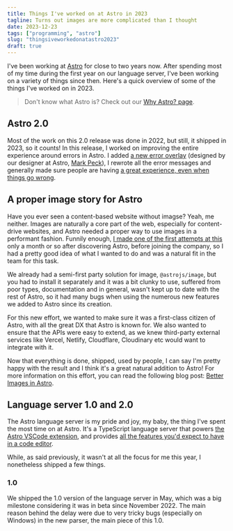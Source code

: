 ```yaml
---
title: Things I've worked on at Astro in 2023
tagline: Turns out images are more complicated than I thought
date: 2023-12-23
tags: ["programming", "astro"]
slug: "thingsiveworkedonatastro2023"
draft: true
---
```


I've been working at [Astro](https://astro.build) for close to two years now. After spending most of my time during the first year on our language server, I've been working on a variety of things since then. Here's a quick overview of some of the things I've worked on in 2023.

> Don't know what Astro is? Check out our [Why Astro? page](https://docs.astro.build/en/concepts/why-astro/).

## Astro 2.0

Most of the work on this 2.0 release was done in 2022, but still, it shipped in 2023, so it counts! In this release, I worked on improving the entire experience around errors in Astro. I added [a new error overlay](https://astro.build/blog/astro-2/#errors-redesigned) (designed by our designer at Astro, [Mark Peck](https://markpeck.me/)), I rewrote all the error messages and generally made sure people are having [a great experience, even when things go wrong](https://erika.florist/articles/gooderrors).

## A proper image story for Astro

Have you ever seen a content-based website without imagse? Yeah, me neither. Images are naturally a core part of the web, especially for content-drive websites, and Astro needed a proper way to use images in a performant fashion. Funnily enough, [I made one of the first attempts at this](https://github.com/Princesseuh/astro-eleventy-img) only a month or so after discovering Astro, before joining the company, so I had a pretty good idea of what I wanted to do and was a natural fit in the team for this task.

We already had a semi-first party solution for image, `@astrojs/image`, but you had to install it separately and it was a bit clunky to use, suffered from poor types, documentation and in general, wasn't kept up to date with the rest of Astro, so it had many bugs when using the numerous new features we added to Astro since its creation.

For this new effort, we wanted to make sure it was a first-class citizen of Astro, with all the great DX that Astro is known for. We also wanted to ensure that the APIs were easy to extend, as we knew third-party external services like Vercel, Netlify, Cloudflare, Cloudinary etc would want to integrate with it.

Now that everything is done, shipped, used by people, I can say I'm pretty happy with the result and I think it's a great natural addition to Astro! For more information on this effort, you can read the following blog post: [Better Images in Astro](https://astro.build/blog/images/).

## Language server 1.0 and 2.0

The Astro language server is my pride and joy, my baby, the thing I've spent the most time on at Astro. It's a TypeScript language server that powers [the Astro VSCode extension](https://marketplace.visualstudio.com/items?itemName=astro-build.astro-vscode&ssr=false#overview), and provides [all the features you'd expect to have in a code editor](/articles/dontunderestimateeditorintegration).

While, as said previously, it wasn't at all the focus for me this year, I nonetheless shipped a few things.

### 1.0

We shipped the 1.0 version of the language server in May, which was a big milestone considering it was in beta since November 2022. The main reason behind the delay were due to very tricky bugs (especially on Windows) in the new parser, the main piece of this 1.0.
